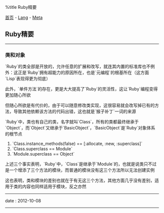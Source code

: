 %title Ruby精要

[[../../../index|首页]] - [[../index|Lang]] - [[index|Meta]]
==Ruby精要==
----
===类和对象===

`Ruby`的类全部是开放的，允许任意的扩展和改写，就连其内置的标准库也不例外：这正是`Ruby`拥有超能力的原因所在，也是`元编程`的根基所在（这方面`Lisp`表现得更为彻底）

此外，`单件方法`的存在，更是大大提高了`Ruby`的灵活性，这让`Ruby`编程变得更加随心所欲

但随心所欲是有代价的，由于可以随意修改类实现，这很容易就会改写掉已有的方法，导致其他依赖该方法的代码出错，这也就是`猴子补丁`一词的来源

`Ruby`中，类也有自己的类，名字就叫`Class`，所有的类都最终继承于`Object`，而`Object`又继承于`BasicObject`，`BasicObject`是`Ruby`对象体系的根节点

# `Class.instance_methods(false) == [:allocate, :new, :superclass]`
# `Class.superclass == Module`
# `Module.superclass == Object`

上述三个事实表明，`Ruby`中，`Class`是继承于`Module`的，也就是说类只不过是一个增添了三个方法的模块，而普通的模块没有这三个方法所以无法创建实例

这也表明，类和模块的差别也就在于有无这三个方法，其他方面几乎没有差别，适用于类的内容也同样适用于模块，反之亦然
----
<red>date</red> : 2012-10-08
----
